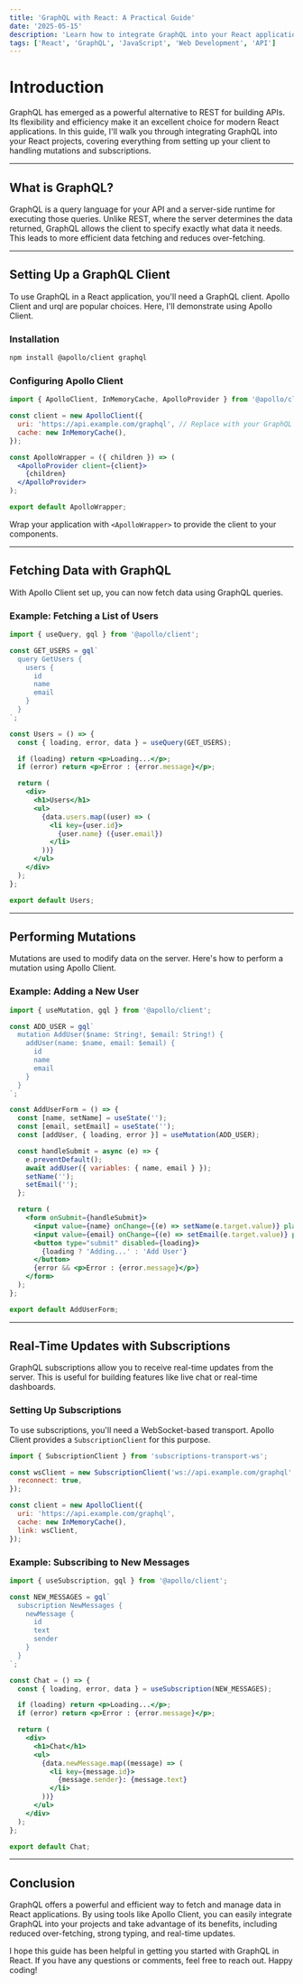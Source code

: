 ```yaml
---
title: 'GraphQL with React: A Practical Guide'
date: '2025-05-15'
description: 'Learn how to integrate GraphQL into your React applications for efficient data fetching and management.'
tags: ['React', 'GraphQL', 'JavaScript', 'Web Development', 'API']
---
```


# Introduction

GraphQL has emerged as a powerful alternative to REST for building APIs. Its flexibility and efficiency make it an excellent choice for modern React applications. In this guide, I'll walk you through integrating GraphQL into your React projects, covering everything from setting up your client to handling mutations and subscriptions.

---

## What is GraphQL?

GraphQL is a query language for your API and a server-side runtime for executing those queries. Unlike REST, where the server determines the data returned, GraphQL allows the client to specify exactly what data it needs. This leads to more efficient data fetching and reduces over-fetching.

---

## Setting Up a GraphQL Client

To use GraphQL in a React application, you'll need a GraphQL client. Apollo Client and urql are popular choices. Here, I'll demonstrate using Apollo Client.

### Installation

```bash
npm install @apollo/client graphql
```

### Configuring Apollo Client

```jsx
import { ApolloClient, InMemoryCache, ApolloProvider } from '@apollo/client';

const client = new ApolloClient({
  uri: 'https://api.example.com/graphql', // Replace with your GraphQL API endpoint
  cache: new InMemoryCache(),
});

const ApolloWrapper = ({ children }) => (
  <ApolloProvider client={client}>
    {children}
  </ApolloProvider>
);

export default ApolloWrapper;
```

Wrap your application with `<ApolloWrapper>` to provide the client to your components.

---

## Fetching Data with GraphQL

With Apollo Client set up, you can now fetch data using GraphQL queries.

### Example: Fetching a List of Users

```jsx
import { useQuery, gql } from '@apollo/client';

const GET_USERS = gql`
  query GetUsers {
    users {
      id
      name
      email
    }
  }
`;

const Users = () => {
  const { loading, error, data } = useQuery(GET_USERS);

  if (loading) return <p>Loading...</p>;
  if (error) return <p>Error : {error.message}</p>;

  return (
    <div>
      <h1>Users</h1>
      <ul>
        {data.users.map((user) => (
          <li key={user.id}>
            {user.name} ({user.email})
          </li>
        ))}
      </ul>
    </div>
  );
};

export default Users;
```

---

## Performing Mutations

Mutations are used to modify data on the server. Here's how to perform a mutation using Apollo Client.

### Example: Adding a New User

```jsx
import { useMutation, gql } from '@apollo/client';

const ADD_USER = gql`
  mutation AddUser($name: String!, $email: String!) {
    addUser(name: $name, email: $email) {
      id
      name
      email
    }
  }
`;

const AddUserForm = () => {
  const [name, setName] = useState('');
  const [email, setEmail] = useState('');
  const [addUser, { loading, error }] = useMutation(ADD_USER);

  const handleSubmit = async (e) => {
    e.preventDefault();
    await addUser({ variables: { name, email } });
    setName('');
    setEmail('');
  };

  return (
    <form onSubmit={handleSubmit}>
      <input value={name} onChange={(e) => setName(e.target.value)} placeholder="Name" />
      <input value={email} onChange={(e) => setEmail(e.target.value)} placeholder="Email" />
      <button type="submit" disabled={loading}>
        {loading ? 'Adding...' : 'Add User'}
      </button>
      {error && <p>Error : {error.message}</p>}
    </form>
  );
};

export default AddUserForm;
```

---

## Real-Time Updates with Subscriptions

GraphQL subscriptions allow you to receive real-time updates from the server. This is useful for building features like live chat or real-time dashboards.

### Setting Up Subscriptions

To use subscriptions, you'll need a WebSocket-based transport. Apollo Client provides a `SubscriptionClient` for this purpose.

```jsx
import { SubscriptionClient } from 'subscriptions-transport-ws';

const wsClient = new SubscriptionClient('ws://api.example.com/graphql', {
  reconnect: true,
});

const client = new ApolloClient({
  uri: 'https://api.example.com/graphql',
  cache: new InMemoryCache(),
  link: wsClient,
});
```

### Example: Subscribing to New Messages

```jsx
import { useSubscription, gql } from '@apollo/client';

const NEW_MESSAGES = gql`
  subscription NewMessages {
    newMessage {
      id
      text
      sender
    }
  }
`;

const Chat = () => {
  const { loading, error, data } = useSubscription(NEW_MESSAGES);

  if (loading) return <p>Loading...</p>;
  if (error) return <p>Error : {error.message}</p>;

  return (
    <div>
      <h1>Chat</h1>
      <ul>
        {data.newMessage.map((message) => (
          <li key={message.id}>
            {message.sender}: {message.text}
          </li>
        ))}
      </ul>
    </div>
  );
};

export default Chat;
```

---

## Conclusion

GraphQL offers a powerful and efficient way to fetch and manage data in React applications. By using tools like Apollo Client, you can easily integrate GraphQL into your projects and take advantage of its benefits, including reduced over-fetching, strong typing, and real-time updates.

I hope this guide has been helpful in getting you started with GraphQL in React. If you have any questions or comments, feel free to reach out. Happy coding!

